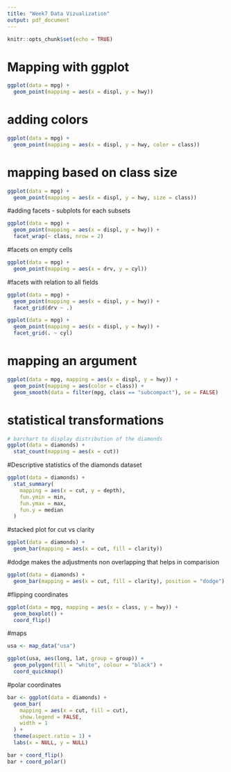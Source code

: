 ```yaml
---
title: "Week7 Data Vizualization"
output: pdf_document
---
```


```r
knitr::opts_chunk$set(echo = TRUE)
```
# Mapping with ggplot
```r
ggplot(data = mpg) + 
  geom_point(mapping = aes(x = displ, y = hwy))
```

# adding colors
```r
ggplot(data = mpg) + 
  geom_point(mapping = aes(x = displ, y = hwy, color = class))
```
# mapping based on class size
```r
ggplot(data = mpg) + 
  geom_point(mapping = aes(x = displ, y = hwy, size = class))
```

#adding facets - subplots for each subsets
```r
ggplot(data = mpg) + 
  geom_point(mapping = aes(x = displ, y = hwy)) + 
  facet_wrap(~ class, nrow = 2)
```

#facets on empty cells
```r
ggplot(data = mpg) + 
  geom_point(mapping = aes(x = drv, y = cyl))
```

#facets with relation to all fields
```r
ggplot(data = mpg) + 
  geom_point(mapping = aes(x = displ, y = hwy)) +
  facet_grid(drv ~ .)
```

```r
ggplot(data = mpg) + 
  geom_point(mapping = aes(x = displ, y = hwy)) +
  facet_grid(. ~ cyl)
```
# mapping an argument
```r
ggplot(data = mpg, mapping = aes(x = displ, y = hwy)) + 
  geom_point(mapping = aes(color = class)) + 
  geom_smooth(data = filter(mpg, class == "subcompact"), se = FALSE)
```

# statistical transformations
```r
# barchart to display distribution of the diamonds
ggplot(data = diamonds) + 
  stat_count(mapping = aes(x = cut))
```

#Descriptive statistics of the diamonds dataset
```r
ggplot(data = diamonds) + 
  stat_summary(
    mapping = aes(x = cut, y = depth),
    fun.ymin = min,
    fun.ymax = max,
    fun.y = median
  )
```

#stacked plot for cut vs clarity
```r
ggplot(data = diamonds) + 
  geom_bar(mapping = aes(x = cut, fill = clarity))
```

#dodge makes the adjustments non overlapping that helps in comparision
```r
ggplot(data = diamonds) + 
  geom_bar(mapping = aes(x = cut, fill = clarity), position = "dodge")
```

#flipping coordinates
```r
ggplot(data = mpg, mapping = aes(x = class, y = hwy)) + 
  geom_boxplot() +
  coord_flip()
```

#maps
```r
usa <- map_data("usa")

ggplot(usa, aes(long, lat, group = group)) +
  geom_polygon(fill = "white", colour = "black") +
  coord_quickmap()
```

#polar coordinates
```r
bar <- ggplot(data = diamonds) + 
  geom_bar(
    mapping = aes(x = cut, fill = cut), 
    show.legend = FALSE,
    width = 1
  ) + 
  theme(aspect.ratio = 1) +
  labs(x = NULL, y = NULL)

bar + coord_flip()
bar + coord_polar()
```

